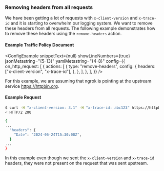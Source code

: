 
### Removing headers from all requests

We have been getting a lot of requests with `x-client-version` and `x-trace-id`
and it is starting to overwhelm our logging system. We want to remove these headers
from all requests. The following example demonstrates how to remove these headers
using the `remove-headers` action.

#### Example Traffic Policy Document

<ConfigExample
	snippetText={null}
	showLineNumbers={true}
	jsonMetastring="{5-13}"
	yamlMetastring="{4-8}"
	config={{
		on_http_request: [
			{
				actions: [
					{
						type: "remove-headers",
						config: {
							headers: ["x-client-version", "x-trace-id"],
						},
					},
				],
			},
		],
	}}
/>

For this example, we are assuming that ngrok is pointing at the upstream service
https://httpbin.org.

#### Example Request

```bash
$ curl -H "x-client-version: 3.1" -H "x-trace-id: abc123" https://httpbin.ngrok.app/get
< HTTP/2 200

{
...
  "headers": {
    "Date": "2024-06-24T15:30:00Z",
  }
...
}
```

In this example even though we sent the `x-client-version` and `x-trace-id` headers,
they were not present on the request that was sent upstream.
